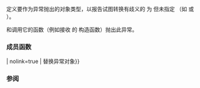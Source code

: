 {{cpp/chrono/title|ambiguous_local_time}}
{{cpp/chrono/navbar}}
{{ddcl|header=chrono|since=c++20|
class ambiguous_local_time;
}}

定义要作为异常抛出的对象类型，以报告试图转换有歧义的 {{lc|std::chrono::local_time}} 为 {{lc|std::chrono::sys_time}} 但未指定 {{lc|std::chrono::choose}}（如 {{tt|choose::earliest}} 或 {{tt|choose::latest}}）。

{{lc|std::chrono::time_zone::to_sys}} 和调用它的函数（例如接收 {{lc|std::chrono::zoned_time}} 的 {{lc|std::chrono::local_time}} 构造函数）抛出此异常。

{{inheritance diagram/std-chrono-ambiguous_local_time}}

===成员函数===
{{dsc begin}}
{{dsc mem ctor | nolink=true | 构造异常对象 }}
{{dsc mem fun | operator{{=}} | nolink=true | 替换异常对象}}
{{dsc mem fun | what | nolink=true | 返回解释字符串}}
{{dsc end}}

{{member | {{small|std::chrono::ambiguous_local_time::}}ambiguous_local_time | 2=
{{dcl begin}}
{{dcl|num=1|since=c++20|
template&lt; class Duration &gt;
ambiguous_local_time(const std::chrono::local_time&lt;Duration&gt;&amp; tp,
                     const std::chrono::local_info&amp; i);
}}
{{dcl|num=2|since=c++20|
ambiguous_local_time( const ambiguous_local_time&amp; other ) noexcept;
}}
{{dcl end}}
构造异常对象。

@1@ {{tt|what()}} 所返回的解释字符串等价于下列代码后 {{tt|os.str()}} 所产生者：

{{source|1=
std::ostringstream os;
os &lt;&lt; tp &lt;&lt; " is ambiguous.  It could be\n"
   &lt;&lt; tp &lt;&lt; ' ' &lt;&lt; i.first.abbrev &lt;&lt; " == "
   &lt;&lt; tp - i.first.offset &lt;&lt; " UTC or\n"
   &lt;&lt; tp &lt;&lt; ' ' &lt;&lt; i.second.abbrev  &lt;&lt; " == "
   &lt;&lt; tp - i.second.offset  &lt;&lt; " UTC";
}}

@@ 若 {{c|1=i.result != std::chrono::local_info::ambiguous}} 则行为未定义。

@2@ 复制构造函数。若 {{tt|*this}} 与 {{tt|other}} 均拥有动态类型 {{tt|std::chrono::ambiguous_local_time}} 则 {{c|1=std::strcmp(what(), other.what()) == 0}}。

===参数===
{{par begin}}
{{par | tp |试图转换的时间点}}
{{par | i |描述转换尝试的结果的 {{lc|std::chrono::local_info}}}}
{{par | other |要复制的另一 {{tt|ambiguous_local_time}}}}
{{par end}}

===异常===
可能抛出 {{lc|std::bad_alloc}}

===注解===
因为不容许对派生自 {{tt|std::exception}} 的标准库类进行复制时抛出异常，此信息通常在内部存储为分离分配的引用计数字符串。
}}

{{cpp/error/exception/member assignment what|chrono::ambiguous_locale_time|std=c++20}}

{{cpp/error/runtime_error/inherit}}

{{cpp/error/exception/inherit}}

===参阅===
{{dsc begin}}
{{dsc inc|cpp/chrono/dsc nonexistent_local_time}}
{{dsc end}}

{{langlinks|de|en|es|fr|it|ja|pt|ru}}